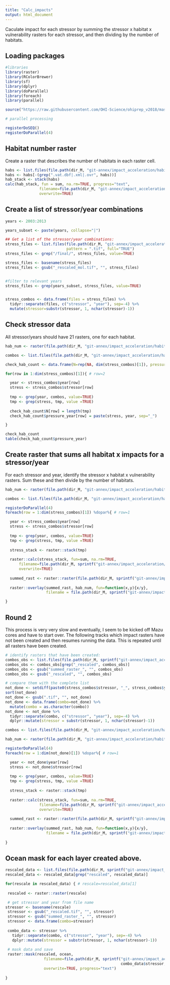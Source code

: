 ```yaml
---
title: "Calc_impacts"
output: html_document
---
```


Caculate impact for each stressor by summing the stressor x habitat x vulnerability rasters for each stressor, and then dividing by the number of habitats.

## Loading packages

```r
#libraries
library(raster)
library(RColorBrewer)
library(sf)
library(dplyr)
library(doParallel)
library(foreach)
library(parallel)

source("https://raw.githubusercontent.com/OHI-Science/ohiprep_v2018/master/src/R/spatial_common.R")

# parallel processing

registerDoSEQ()
registerDoParallel(4)

```

## Habitat number raster
Create a raster that describes the number of habitats in each raster cell.

```r

habs <- list.files(file.path(dir_M, "git-annex/impact_acceleration/habitats"), full=TRUE)
habs <- habs[-(grep(".vat.dbf|.xml|.ovr", habs))]
hab_stack <- stack(habs)
calc(hab_stack, fun = sum, na.rm=TRUE, progress="text",
               filename=file.path(dir_M, "git-annex/impact_acceleration/habitat_number/habitat_num.tif"),
               overwrite=TRUE)

```

## Create a list of stressor/year combinations

```r
years <- 2003:2013

years_subset <- paste(years, collapse="|")

## Get a list of the stressor/year combinations:
stress_files <- list.files(file.path(dir_M, "git-annex/impact_acceleration/stressors"), recursive = TRUE, 
                           pattern = ".tif", full="TRUE")
stress_files <- grep("/final/", stress_files, value=TRUE)

stress_files <- basename(stress_files)
stress_files <- gsub("_rescaled_mol.tif", "", stress_files)


#filter to relevant years
stress_files <- grep(years_subset, stress_files, value=TRUE)


stress_combos <- data.frame(files = stress_files) %>%
  tidyr::separate(files, c("stressor", "year"), sep=-4) %>%
  mutate(stressor=substr(stressor, 1, nchar(stressor)-1)) 

```

## Check stressor data
All stressor/years should have 21 rasters, one for each habitat.

```r

hab_num <- raster(file.path(dir_M, "git-annex/impact_acceleration/habitat_number/habitat_num.tif"))

combos <- list.files(file.path(dir_M, "git-annex/impact_acceleration/hab_stressor_combo"), full=TRUE)

check_hab_count <- data.frame(N=rep(NA, dim(stress_combos)[1]), pressure_year=rep(NA, dim(stress_combos)[1]))

for(row in 1:dim(stress_combos)[1]){ # row=2

  year <- stress_combos$year[row]
  stress <- stress_combos$stressor[row]
  
  tmp <- grep(year, combos, value=TRUE)
  tmp <- grep(stress, tmp, value =TRUE)
  
  check_hab_count$N[row] = length(tmp)
  check_hab_count$pressure_year[row] = paste(stress, year, sep="_")

}

check_hab_count
table(check_hab_count$pressure_year)

```

## Create raster that sums all habitat x impacts for a stressor/year
For each stressor and year, identify the stressor x habitat x vulnerability rasters.  Sum these and then divide by the number of habitats.  

```r
hab_num <- raster(file.path(dir_M, "git-annex/impact_acceleration/habitat_number/habitat_num.tif"))

combos <- list.files(file.path(dir_M, "git-annex/impact_acceleration/hab_stressor_combo"), full=TRUE)

registerDoParallel(4)
foreach(row = 1:dim(stress_combos)[1]) %dopar%{ # row=1

  year <- stress_combos$year[row]
  stress <- stress_combos$stressor[row]
  
  tmp <- grep(year, combos, value=TRUE)
  tmp <- grep(stress, tmp, value =TRUE)
  
  stress_stack <- raster::stack(tmp)
  
  raster::calc(stress_stack, fun=sum, na.rm=TRUE,
      filename=file.path(dir_M, sprintf("git-annex/impact_acceleration/tmp/summed_raster_%s_%s.tif", stress, year)), 
      overwrite=TRUE)
  
  summed_rast <- raster::raster(file.path(dir_M, sprintf("git-annex/impact_acceleration/tmp/summed_raster_%s_%s.tif", stress, year)))
  
  raster::overlay(summed_rast, hab_num, fun=function(x,y){x/y}, 
                  filename = file.path(dir_M, sprintf("git-annex/impact_acceleration/tmp/summed_raster_%s_%s_rescaled.tif", stress, year)))

}

```

## Round 2
This process is very very slow and eventually, I seem to be kicked off Mazu cores and have to start over.  The following tracks which impact rasters have not been created and then resumes running the data. This is repeated until all rasters have been created.

```r
# identify rasters that have been created:
combos_obs <- list.files(file.path(dir_M, sprintf("git-annex/impact_acceleration/tmp")))
combos_obs <- combos_obs[grep("_rescaled", combos_obs)]
combos_obs <- gsub("summed_raster_", "", combos_obs)
combos_obs <- gsub("_rescaled", "", combos_obs)

# compare them with the complete list
not_done <- setdiff(paste0(stress_combos$stressor, "_", stress_combos$year, ".tif"), combos_obs)
sort(not_done)
not_done <- gsub(".tif", "", not_done)
not_done <- data.frame(combo=not_done) %>%
  mutate(combo = as.character(combo))
not_done <- not_done %>%
  tidyr::separate(combo, c("stressor", "year"), sep=-4) %>%
  dplyr::mutate(stressor = substr(stressor, 1, nchar(stressor)-1))

combos <- list.files(file.path(dir_M, "git-annex/impact_acceleration/hab_stressor_combo"), full=TRUE)

hab_num <- raster(file.path(dir_M, "git-annex/impact_acceleration/habitat_number/habitat_num.tif"))

registerDoParallel(4)
foreach(row = 1:dim(not_done)[1]) %dopar%{ # row=1

  year <- not_done$year[row]
  stress <- not_done$stressor[row]
  
  tmp <- grep(year, combos, value=TRUE)
  tmp <- grep(stress, tmp, value =TRUE)
  
  stress_stack <- raster::stack(tmp)
  
  raster::calc(stress_stack, fun=sum, na.rm=TRUE,
               filename=file.path(dir_M, sprintf("git-annex/impact_acceleration/tmp/summed_raster_%s_%s.tif", stress, year)), 
               overwrite=TRUE)
  
  summed_rast <- raster::raster(file.path(dir_M, sprintf("git-annex/impact_acceleration/tmp/summed_raster_%s_%s.tif", stress, year)))
  
  raster::overlay(summed_rast, hab_num, fun=function(x,y){x/y}, 
                  filename = file.path(dir_M, sprintf("git-annex/impact_acceleration/tmp/summed_raster_%s_%s_rescaled.tif", stress, year)))
  
}

```


## Ocean mask for each layer created above.
```r
rescaled_data <- list.files(file.path(dir_M, sprintf("git-annex/impact_acceleration/tmp")), full=TRUE)
rescaled_data <- rescaled_data[grep("rescaled", rescaled_data)]

for(rescale in rescaled_data) { # rescale=rescaled_data[1]
  
 rescaled <- raster::raster(rescale)

 # get stressor and year from file name
stressor <- basename(rescale)
 stressor <- gsub("_rescaled.tif", "", stressor)
 stressor <- gsub("summed_raster_", "", stressor)
 stressor <- data.frame(combo=stressor)
 
 combo_data <- stressor %>% 
   tidyr::separate(combo, c("stressor", "year"), sep=-4) %>%
   dplyr::mutate(stressor = substr(stressor, 1, nchar(stressor)-1))
 
 # mask data and save
 raster::mask(rescaled, ocean,
                 filename=file.path(dir_M, sprintf("git-annex/impact_acceleration/impact/stressor_impact/%s_%s.tif", 
                                                   combo_data$stressor, combo_data$year)),
                 overwrite=TRUE, progress="text")
 
}

```
